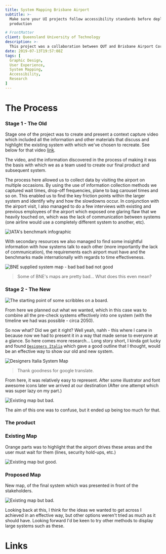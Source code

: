```yaml
---
title: System Mapping Brisbane Airport
subtitle: >-
  Make sure your UI projects follow accessibility standards before deploying to
  production

# FrontMatter
client: Queensland University of Technology
description: >-
  This project was a collaboration between QUT and Brisbane Airport Corporation (BAC) to develop a system map of the Brisbane Airport. The map was designed to be used by people with a range of disabilities, including people with vision impairment, cognitive impairment, and people who are deaf or hard of hearing. The map was designed to be used by people with a range of disabilities, including people with vision impairment, cognitive impairment, and people who are deaf or hard of hearing.
date: 2019-07-13T19:57:08Z
tags: [
  Graphic Design,
  User Experience,
  System Mapping,
  Accessibility,
  Research
]
---
```


# The Process

### Stage 1 - The Old

Stage one of the project was to create and present a context capture video which included all the information and other materials that discuss and highlight the existing system with which we've chosen to recreate. See below for that video [link](https://youtu.be/86vL4qtukUI).

<Youtube id='86vL4qtukUI' />

The video, and the information discovered in the process of making it was the basis with which we as a team used to create our final product and subsequent system. 

The process here allowed us to collect data by visiting the airport on multiple occasions. By using the use of information collection methods we captured wait times, drop-off frequencies, plane to bag carousel times and so on. This enabled us to find the key friction points within the larger system and identify why and how the slowdowns occur. In conjunction with the airport visit, I also managed to do a few interviews with existing and previous employees of the airport which exposed one glaring flaw that we heavily touched on, which was the lack of communication between systems (one airline would use a completely different system to another, etc).

![IATA's benchmark infographic](/posts/iata-benchmark.jpg)

With secondary resources we also managed to find some insightful information with how systems talk to each other (more importantly the lack of communication), the requirements each airport must have and the benchmarks made internationally with regards to time effectiveness.

![BNE supplied system map - bad bad bad not good](/posts/bne-map-bad.jpg)

>Some of BNE's maps are pretty bad... What does this even mean?

### Stage 2 - The New

![The starting point of some scribbles on a board.](/posts/the-start.jpg)

From here we planned out what we wanted, which in this case was to combine all the pre-check systems effectively into one system (with the timeline we had was possible - circa 2050). 

So now what? Did we get it right? Well yeah, nahh - this where I came in because now we had to present it in a way that made sense to everyone at a glance. So here comes more research... Long story short, I kinda got lucky and found [`Designers Italia`](https://web.archive.org/web/20180604104002/https://designers.italia.it/assets/downloads/Designers_SystemMap_Esercizio.pdf) which gave a good outline that I thought, would be an effective way to show our old and new system.

![Designers Italia System Map](/posts/examplemap.jpg)

> Thank goodness for google translate.

From here, it was relatively easy to represent. After some illustrator and font awesome icons later we arrived at our destination (After one attempt which was super lazy on my part.)

![Existing map but bad.](/posts/Exisiting.png)

The aim of this one was to confuse, but it ended up being too much for that.

### The product

### Existing Map

<Mn>Orange parts was to highlight that the airport drives these areas and the user must wait for them (lines, security hold-ups, etc.)</Mn>

![Existing map but good.](/posts/existing-map.png)


### Proposed Map

<Mn>New map, of the final system which was presented in front of the stakeholders.</Mn>

![Existing map but bad.](/posts/portrait.jpg)

Looking back at this, I think for the ideas we wanted to get across I achieved in an effective way, but other options weren't tried as much as it should have. Looking forward I'd be keen to try other methods to display large systems such as these.



# Links
<ExternalLink
  href="https://www.dropbox.com/s/qc31gbp5kmqrtqx/Final%20Research%20Report%20Designed%20Document-C.pdf?dl=0"
  emoji="📁"
  description="Read the research report"
/>
